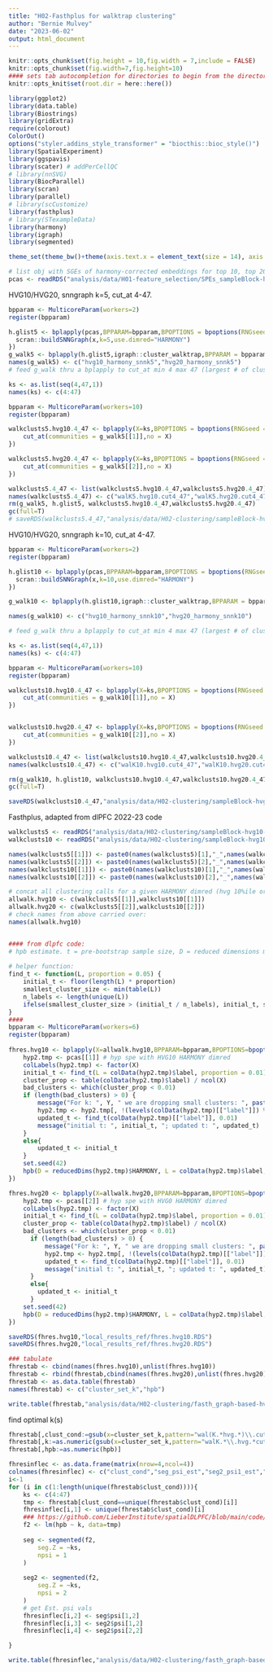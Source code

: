 ```yaml
---
title: "H02-Fasthplus for walktrap clustering"
author: "Bernie Mulvey"
date: "2023-06-02"
output: html_document
---
```


```r
knitr::opts_chunk$set(fig.height = 10,fig.width = 7,include = FALSE)
knitr::opts_chunk$set(fig.width=7,fig.height=10)
#### sets tab autocompletion for directories to begin from the directory containing the .Rproj session, instead of the script's directory if different
knitr::opts_knit$set(root.dir = here::here())

library(ggplot2)
library(data.table)
library(Biostrings)
library(gridExtra)
require(colorout)
ColorOut()
options("styler.addins_style_transformer" = "biocthis::bioc_style()")
library(SpatialExperiment)
library(ggspavis)
library(scater) # addPerCellQC
# library(nnSVG)
library(BiocParallel)
library(scran)
library(parallel)
# library(scCustomize)
library(fasthplus)
# library(STexampleData)
library(harmony)
library(igraph)
library(segmented)

theme_set(theme_bw()+theme(axis.text.x = element_text(size = 14), axis.title.x = element_text(size = 16), axis.text.y = element_text(size = 14), axis.title.y = element_text(size =16), plot.title = element_text(size = 20,hjust=0.5), strip.text = element_text(size=18), legend.text = element_text(size=10), legend.title = element_text(size=11,hjust=0.5)))
```

```r
# list obj with SGEs of harmony-corrected embeddings for top 10, top 20%ile HVGs
pcas <- readRDS("analysis/data/H01-feature_selection/SPEs_sampleBlock-hvgs-10or20pctile_brnumBlock-Harmony-PCA-UMAP.RDS")
```


HVG10/HVG20, snngraph k=5, cut_at 4-47.
```r
bpparam <- MulticoreParam(workers=2)
register(bpparam)

h.glist5 <- bplapply(pcas,BPPARAM=bpparam,BPOPTIONS = bpoptions(RNGseed = 42),FUN=function(x){
  scran::buildSNNGraph(x,k=5,use.dimred="HARMONY")
})
g_walk5 <- bplapply(h.glist5,igraph::cluster_walktrap,BPPARAM = bpparam,BPOPTIONS = bpoptions(RNGseed = 42))
names(g_walk5) <- c("hvg10_harmony_snnk5","hvg20_harmony_snnk5")
# feed g_walk thru a bplapply to cut_at min 4 max 47 (largest # of clusters detected with SNN k=5 or k=10 and HVG 10 or 20%ile) thru bpmapply

ks <- as.list(seq(4,47,1))
names(ks) <- c(4:47)

bpparam <- MulticoreParam(workers=10)
register(bpparam)

walkclusts5.hvg10.4_47 <- bplapply(X=ks,BPOPTIONS = bpoptions(RNGseed = 42),BPPARAM=bpparam,FUN=function(X){
    cut_at(communities = g_walk5[[1]],no = X)
})

walkclusts5.hvg20.4_47 <- bplapply(X=ks,BPOPTIONS = bpoptions(RNGseed = 42),BPPARAM=bpparam,FUN=function(X){
    cut_at(communities = g_walk5[[2]],no = X)
})

walkclusts5.4_47 <- list(walkclusts5.hvg10.4_47,walkclusts5.hvg20.4_47)
names(walkclusts5.4_47) <- c("walK5.hvg10.cut4_47","walK5.hvg20.cut4_47")
rm(g_walk5, h.glist5, walkclusts5.hvg10.4_47,walkclusts5.hvg20.4_47)
gc(full=T)
# saveRDS(walkclusts5.4_47,"analysis/data/H02-clustering/sampleBlock-hvg10-20_harmonyBrnumBlock-walktrap-SNNk5_cutAt4-47.RDS")
```

HVG10/HVG20, snngraph k=10, cut_at 4-47.
```r
bpparam <- MulticoreParam(workers=2)
register(bpparam)

h.glist10 <- bplapply(pcas,BPPARAM=bpparam,BPOPTIONS = bpoptions(RNGseed = 42),FUN=function(x){
  scran::buildSNNGraph(x,k=10,use.dimred="HARMONY")
})

g_walk10 <- bplapply(h.glist10,igraph::cluster_walktrap,BPPARAM = bpparam,BPOPTIONS = bpoptions(RNGseed = 42))

names(g_walk10) <- c("hvg10_harmony_snnk10","hvg20_harmony_snnk10")

# feed g_walk thru a bplapply to cut_at min 4 max 47 (largest # of clusters detected with SNN k=5 or k=10 and HVG 10 or 20%ile) thru bpmapply

ks <- as.list(seq(4,47,1))
names(ks) <- c(4:47)

bpparam <- MulticoreParam(workers=10)
register(bpparam)

walkclusts10.hvg10.4_47 <- bplapply(X=ks,BPOPTIONS = bpoptions(RNGseed = 42),BPPARAM=bpparam,FUN=function(X){
    cut_at(communities = g_walk10[[1]],no = X)
})


walkclusts10.hvg20.4_47 <- bplapply(X=ks,BPOPTIONS = bpoptions(RNGseed = 42),BPPARAM=bpparam,FUN=function(X){
    cut_at(communities = g_walk10[[2]],no = X)
})

walkclusts10.4_47 <- list(walkclusts10.hvg10.4_47,walkclusts10.hvg20.4_47)
names(walkclusts10.4_47) <- c("walK10.hvg10.cut4_47","walK10.hvg20.cut4_47")

rm(g_walk10, h.glist10, walkclusts10.hvg10.4_47,walkclusts10.hvg20.4_47)
gc(full=T)

saveRDS(walkclusts10.4_47,"analysis/data/H02-clustering/sampleBlock-hvg10-20_harmonyBrnumBlock-walktrap-SNNk10_cutAt4-47.RDS")
```

Fasthplus, adapted from dlPFC 2022-23 code
```r
walkclusts5 <- readRDS("analysis/data/H02-clustering/sampleBlock-hvg10-20_harmonyBrnumBlock-walktrap-SNNk5_cutAt4-47.RDS")
walkclusts10 <- readRDS("analysis/data/H02-clustering/sampleBlock-hvg10-20_harmonyBrnumBlock-walktrap-SNNk10_cutAt4-47.RDS")

names(walkclusts5[[1]]) <- paste0(names(walkclusts5)[1],"_",names(walkclusts5[[1]]))
names(walkclusts5[[2]]) <- paste0(names(walkclusts5)[2],"_",names(walkclusts5[[2]]))
names(walkclusts10[[1]]) <- paste0(names(walkclusts10)[1],"_",names(walkclusts10[[1]]))
names(walkclusts10[[2]]) <- paste0(names(walkclusts10)[2],"_",names(walkclusts10[[2]]))

# concat all clustering calls for a given HARMONY dimred (hvg 10%ile or 20%ile)
allwalk.hvg10 <- c(walkclusts5[[1]],walkclusts10[[1]])
allwalk.hvg20 <- c(walkclusts5[[2]],walkclusts10[[2]])
# check names from above carried over:
names(allwalk.hvg10)


#### from dlpfc code:
# hpb estimate. t = pre-bootstrap sample size, D = reduced dimensions matrix, L = cluster labels, r = number of bootstrap iterations
  
# helper function:
find_t <- function(L, proportion = 0.05) {
    initial_t <- floor(length(L) * proportion)
    smallest_cluster_size <- min(table(L))
    n_labels <- length(unique(L))
    ifelse(smallest_cluster_size > (initial_t / n_labels), initial_t, smallest_cluster_size * n_labels)
}
#### 
bpparam <- MulticoreParam(workers=6)
register(bpparam)
  
fhres.hvg10 <- bplapply(X=allwalk.hvg10,BPPARAM=bpparam,BPOPTIONS=bpoptions(RNGseed=42),function(X){
    hyp2.tmp <- pcas[[1]] # hyp spe with HVG10 HARMONY dimred
    colLabels(hyp2.tmp) <- factor(X)
    initial_t <- find_t(L = colData(hyp2.tmp)$label, proportion = 0.01)
    cluster_prop <- table(colData(hyp2.tmp)$label) / ncol(X)
    bad_clusters <- which(cluster_prop < 0.01)
    if (length(bad_clusters) > 0) {
        message("For k: ", Y, " we are dropping small clusters: ", paste(names(bad_clusters), collapse = ", "))
        hyp2.tmp <- hyp2.tmp[, !(levels(colData(hyp2.tmp)[["label"]]) %in% as.character(names(bad_clusters)))]
        updated_t <- find_t(colData(hyp2.tmp)[["label"]], 0.01)
        message("initial t: ", initial_t, "; updated t: ", updated_t)
    }
    else{
        updated_t <- initial_t
    }
    set.seed(42)
    hpb(D = reducedDims(hyp2.tmp)$HARMONY, L = colData(hyp2.tmp)$label, t = updated_t, r = 100)
})

fhres.hvg20 <- bplapply(X=allwalk.hvg20,BPPARAM=bpparam,BPOPTIONS=bpoptions(RNGseed=42),function(X){
    hyp2.tmp <- pcas[[2]] # hyp spe with HVG0 HARMONY dimred
    colLabels(hyp2.tmp) <- factor(X)
    initial_t <- find_t(L = colData(hyp2.tmp)$label, proportion = 0.01)
    cluster_prop <- table(colData(hyp2.tmp)$label) / ncol(X)
    bad_clusters <- which(cluster_prop < 0.01)
      if (length(bad_clusters) > 0) {
          message("For k: ", Y, " we are dropping small clusters: ", paste(names(bad_clusters), collapse = ", "))
          hyp2.tmp <- hyp2.tmp[, !(levels(colData(hyp2.tmp)[["label"]]) %in% as.character(names(bad_clusters)))]
          updated_t <- find_t(colData(hyp2.tmp)[["label"]], 0.01)
          message("initial t: ", initial_t, "; updated t: ", updated_t)
      }
      else{
        updated_t <- initial_t
      }
    set.seed(42)
    hpb(D = reducedDims(hyp2.tmp)$HARMONY, L = colData(hyp2.tmp)$label, t = updated_t, r = 100)
})

saveRDS(fhres.hvg10,"local_results_ref/fhres.hvg10.RDS")
saveRDS(fhres.hvg20,"local_results_ref/fhres.hvg20.RDS")

### tabulate
fhrestab <- cbind(names(fhres.hvg10),unlist(fhres.hvg10))
fhrestab <- rbind(fhrestab,cbind(names(fhres.hvg20),unlist(fhres.hvg20)))
fhrestab <- as.data.table(fhrestab)
names(fhrestab) <- c("cluster_set_k","hpb")

write.table(fhrestab,"analysis/data/H02-clustering/fasth_graph-based-hvg10-20_k4-47_results.txt",sep='\t',quote=F,row.names=F,col.names=T)
```

find optimal k(s)
```r
fhrestab[,clust_cond:=gsub(x=cluster_set_k,pattern="wal(K.*hvg.*)\\.cut.*$",replacement="\\1")]
fhrestab[,k:=as.numeric(gsub(x=cluster_set_k,pattern="walK.*\\.hvg.*cut.*_.*_(.*)$",replacement="\\1"))]
fhrestab[,hpb:=as.numeric(hpb)]

fhresinflec <- as.data.frame(matrix(nrow=4,ncol=4))
colnames(fhresinflec) <- c("clust_cond","seg_psi_est","seg2_psi1_est","seg2_psi2_est")
i<-1
for (i in c(1:length(unique(fhrestab$clust_cond)))){
    ks <- c(4:47)
    tmp <- fhrestab[clust_cond==unique(fhrestab$clust_cond)[i]]
    fhresinflec[i,1] <- unique(fhrestab$clust_cond)[i]
    ### https://github.com/LieberInstitute/spatialDLPFC/blob/main/code/analysis/06_fasthplus/02_segmented_inflection_point.R 
    f2 <- lm(hpb ~ k, data=tmp)
    
    seg <- segmented(f2,
        seg.Z = ~ks,
        npsi = 1
    )
    
    seg2 <- segmented(f2,
        seg.Z = ~ks,
        npsi = 2
    )
    # get Est. psi vals
    fhresinflec[i,2] <- seg$psi[1,2]
    fhresinflec[i,3] <- seg2$psi[1,2]
    fhresinflec[i,4] <- seg2$psi[2,2]

}

write.table(fhresinflec,"analysis/data/H02-clustering/fasth_graph-based-hvg10-20_k4-47_psivalests.txt")
```
